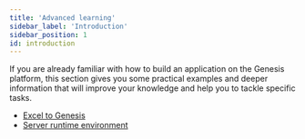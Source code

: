 ```yaml
---
title: 'Advanced learning'
sidebar_label: 'Introduction'
sidebar_position: 1
id: introduction
---
```


If you are already familiar with how to build an application on the Genesis platform, this section gives you some practical examples and deeper information that will improve your knowledge and help you to tackle specific tasks.

- [Excel to Genesis](/getting-started/advanced-learning/excel-to-genesis/)
- [Server runtime environment](/getting-started/advanced-learning/server-runtime-environment/classpaths/)
